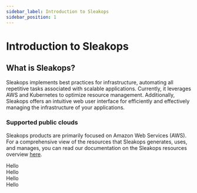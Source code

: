 ```yaml
---
sidebar_label: Introduction to Sleakops
sidebar_position: 1
---
```


# Introduction to Sleakops

## What is Sleakops?

Sleakops implements best practices for infrastructure, automating all repetitive tasks associated with scalable applications. Currently, it leverages AWS and Kubernetes to optimize resource management. Additionally, Sleakops offers an intuitive web user interface for efficiently and effectively managing the infrastructure of your applications.

### Supported public clouds

Sleakops products are primarily focused on Amazon Web Services (AWS).
For a comprehensive view of the resources that Sleakops generates, uses, and manages, you can read our documentation on the Sleakops resources overview [here](/sleakops-overview.mdx).

<div>
<div style={{backgroundColor: "gray"}}>Hello</div>
<div style={{backgroundColor: "gray"}}>Hello</div>
<div style={{backgroundColor: "gray"}}>Hello</div>
<div style={{backgroundColor: "gray"}}>Hello</div>
</div>